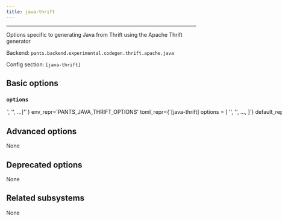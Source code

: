 ```yaml
---
title: java-thrift
---
```



---

Options specific to generating Java from Thrift using the Apache Thrift generator

Backend: <span className="color--primary">`pants.backend.experimental.codegen.thrift.apache.java`</span>

Config section: <span className="color--primary">`[java-thrift]`</span>

<span className={styles.options}>

## Basic options

### `options`

<Option
  cli_repr={`--java-thrift-options="['<str>', '<str>', ...]"`}
  env_repr='PANTS_JAVA_THRIFT_OPTIONS'
  toml_repr={`[java-thrift]
options = [
    '<str>',
    '<str>',
    ...,
]`}
  default_repr={`[]`}
>

Code generation options specific to the Java code generator to pass to the Apache `thrift` binary via the `-gen java` argument. See `thrift -help` for supported values.

</Option>

## Advanced options

None

## Deprecated options

None

## Related subsystems

None

</span>
